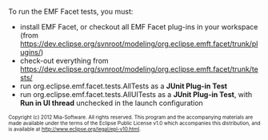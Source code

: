 To run the EMF Facet tests, you must:
* install EMF Facet, or checkout all EMF Facet plug-ins in your workspace (from https://dev.eclipse.org/svnroot/modeling/org.eclipse.emft.facet/trunk/plugins/)
* check-out everything from https://dev.eclipse.org/svnroot/modeling/org.eclipse.emft.facet/trunk/tests/
* run org.eclipse.emf.facet.tests.AllTests as a '''JUnit Plug-in Test'''
* run org.eclipse.emf.facet.tests.AllUITests as a '''JUnit Plug-in Test''', with '''Run in UI thread''' unchecked in the launch configuration

<font size="-2">
Copyright (c) 2012 Mia-Software.
All rights reserved. This program and the accompanying materials
are made available under the terms of the Eclipse Public License v1.0
which accompanies this distribution, and is available at
http://www.eclipse.org/legal/epl-v10.html.
</font>
